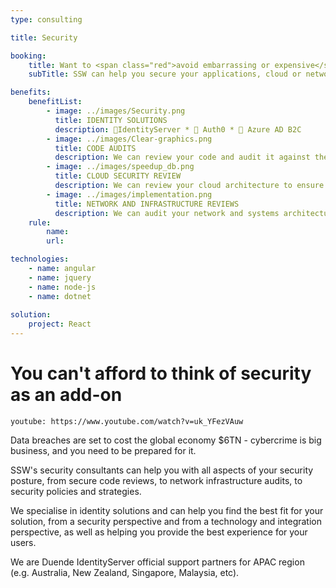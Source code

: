 ```yaml
---
type: consulting

title: Security

booking:
    title: Want to <span class="red">avoid embarrassing or expensive</span> data breaches?
    subTitle: SSW can help you secure your applications, cloud or network infrastructure, and can help you implement the best identity solution.

benefits:
    benefitList:
        - image: ../images/Security.png
          title: IDENTITY SOLUTIONS
          description: 🔑IdentityServer * 🔑 Auth0 * 🔑 Azure AD B2C
        - image: ../images/Clear-graphics.png
          title: CODE AUDITS
          description: We can review your code and audit it against the OWASP top 10. We can also offer aggressive **red team** reviews where we actively attempt to find security flaws in your code. NOTE This is distinct from penetration testing, which we offer via a partner.
        - image: ../images/speedup_db.png
          title: CLOUD SECURITY REVIEW
          description: We can review your cloud architecture to ensure that your design and components are best suited to the needs of your business while also providing the best security.
        - image: ../images/implementation.png
          title: NETWORK AND INFRASTRUCTURE REVIEWS
          description: We can audit your network and systems architecture to ensure you are aligned with best practices and that common vulnerabilities are protected.
    rule:
        name: 
        url: 

technologies:
    - name: angular
    - name: jquery
    - name: node-js
    - name: dotnet 
    
solution:
    project: React
---
```


# You can't afford to think of **security** as an add-on

`youtube: https://www.youtube.com/watch?v=uk_YFezVAuw`

Data breaches are set to cost the global economy $6TN - cybercrime is big business, and you need to be prepared for it.

SSW's security consultants can help you with all aspects of your security posture, from secure code reviews, to network infrastructure audits, to security policies and strategies.

We specialise in identity solutions and can help you find the best fit for your solution, from a security perspective and from a technology and integration perspective, as well as helping you provide the best experience for your users.

We are Duende IdentityServer official support partners for APAC region (e.g. Australia, New Zealand, Singapore, Malaysia, etc).